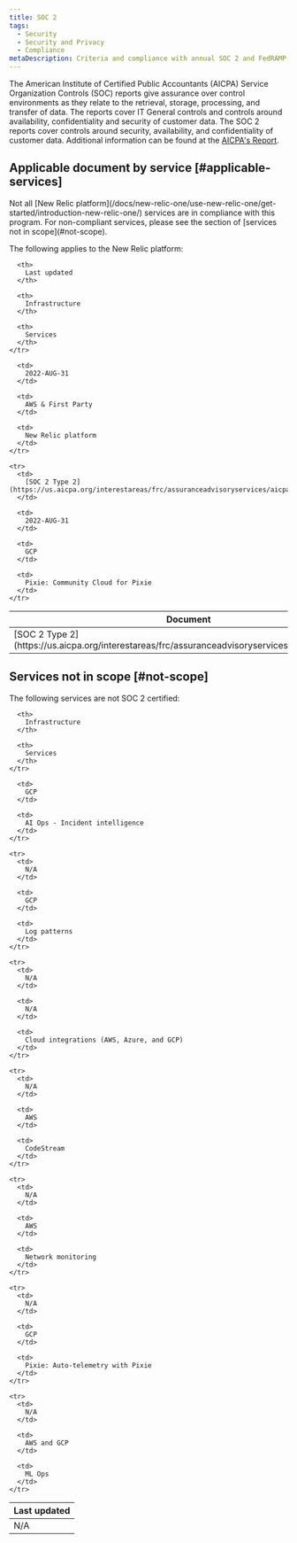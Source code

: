 ```yaml
---
title: SOC 2  
tags:
  - Security
  - Security and Privacy
  - Compliance
metaDescription: Criteria and compliance with annual SOC 2 and FedRAMP audits by New Relic services.
---
```


The American Institute of Certified Public Accountants (AICPA) Service Organization Controls (SOC) reports give assurance over control environments as they relate to the retrieval, storage, processing, and transfer of data. The reports cover IT General controls and controls around availability, confidentiality and security of customer data. The SOC 2 reports cover controls around security, availability, and confidentiality of customer data. Additional information can be found at the [AICPA's Report](https://www.aicpa.org/interestareas/frc/assuranceadvisoryservices/aicpasoc2report.html).

## Applicable document by service [#applicable-services]

<Callout variant="caution">
  Not all [New Relic platform](/docs/new-relic-one/use-new-relic-one/get-started/introduction-new-relic-one/) services are in compliance with this program. For non-compliant services, please see the section of [services not in scope](#not-scope).
</Callout>

The following applies to the New Relic platform:

<table>
  <thead>
    <tr>
      <th style={{ width: "200px" }}>
        Document
      </th>

      <th>
        Last updated
      </th>

      <th>
        Infrastructure
      </th>

      <th>
        Services
      </th>
    </tr>
  </thead>

  <tbody>
    <tr>
      <td>
        [SOC 2 Type 2](https://us.aicpa.org/interestareas/frc/assuranceadvisoryservices/aicpasoc2report)
      </td>

      <td>
        2022-AUG-31
      </td>

      <td>
        AWS & First Party
      </td>

      <td>
        New Relic platform
      </td>
    </tr>

    <tr>
      <td>
        [SOC 2 Type 2](https://us.aicpa.org/interestareas/frc/assuranceadvisoryservices/aicpasoc2report)
      </td>

      <td>
        2022-AUG-31
      </td>

      <td>
        GCP
      </td>

      <td>
        Pixie: Community Cloud for Pixie
      </td>
    </tr>
  </tbody>
</table>

## Services not in scope [#not-scope]

The following services are not SOC 2 certified:

<table>
  <thead>
    <tr>
      <th style={{ width: "200px" }}>
        Last updated
      </th>

      <th>
        Infrastructure
      </th>

      <th>
        Services
      </th>
    </tr>
  </thead>

  <tbody>
    <tr>
      <td>
        N/A
      </td>

      <td>
        GCP
      </td>

      <td>
        AI Ops - Incident intelligence
      </td>
    </tr>

    <tr>
      <td>
        N/A
      </td>

      <td>
        GCP
      </td>

      <td>
        Log patterns
      </td>
    </tr>

    <tr>
      <td>
        N/A
      </td>

      <td>
        N/A
      </td>

      <td>
        Cloud integrations (AWS, Azure, and GCP)
      </td>
    </tr>

    <tr>
      <td>
        N/A
      </td>

      <td>
        AWS
      </td>

      <td>
        CodeStream
      </td>
    </tr>

    <tr>
      <td>
        N/A
      </td>

      <td>
        AWS
      </td>

      <td>
        Network monitoring
      </td>
    </tr>

    <tr>
      <td>
        N/A
      </td>

      <td>
        GCP
      </td>

      <td>
        Pixie: Auto-telemetry with Pixie
      </td>
    </tr>

    <tr>
      <td>
        N/A
      </td>

      <td>
        AWS and GCP
      </td>

      <td>
        ML Ops
      </td>
    </tr>
  </tbody>
</table>
